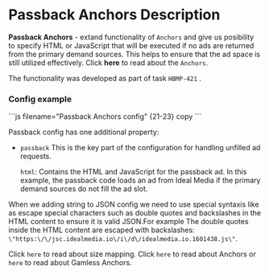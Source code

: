 
# Passback Anchors Description

**Passback Anchors** - extand functionality of `Anchors` and give us posibility to specify HTML or JavaScript that will be executed if no ads are returned from the primary demand sources. This helps to ensure that the ad space is still utilized effectively.
Click <Link href="/Description/anchors">**here**</Link> to read about the `Anchors`.

The functionality was developed as part of task <Link href="https://adtelligent.atlassian.net/browse/HBMP-421"  title="Click to open!">`HBMP-421`</Link> .

### Config example

<StyledButton message="Passback Anchors config">
```js filename="Passback Anchors config" {21-23} copy
<script>
	window.vpb=window.vpb||{};
	window.vpb.anchors=
    	[
    {
        "dynamicSizing": true,
        "unitId": 58,
        "closeButtonTemplate": 2,
        "closeButtonPosition": "right",
        "withPadding": true,
        "ignoreRootPage": false,
        "scrollValue": 0,
        "hideOnScrollBack": true,
        "type": "top",
        "gam": 0,
        "sizeMap": [
          [[700],null],[[468],[[468,60],[320,100],[320,50],[300,100],[300,50]]],
          [[300],[[320,100],[320,50],[300,100],[300,50]]],
          [[0],[[320,100]]]
        ],
        "passback": {
            "html": "<!-- Composite Start --> <div id=\"M473218ScriptRootC1601438\"></div> <script src=\"https:\/\/jsc.idealmedia.io\/i\/d\/idealmedia.io.1601438.js\" async> <!-- Composite End -->"
        }
    }
]
</script>
```
</StyledButton>

Passback config has one additional property:

- `passback` This is the key part of the configuration for handling unfilled ad requests.

  `html`: Contains the HTML and JavaScript for the passback ad. In this example, the passback code loads an ad from Ideal Media if the primary demand sources do not fill the ad slot.

When we adding string to JSON config we need to use special syntaxis like as escape special characters such as double quotes and backslashes in the HTML content to ensure it is valid JSON.For example The double quotes inside the HTML content are escaped with backslashes: `\"https:\/\/jsc.idealmedia.io\/i\/d\/idealmedia.io.1601438.js\"`.

Click <Link href="/Description/sizeMap">`here`</Link> to read about size mapping.
Click <Link href="/Description/anchors">`here`</Link> to read about Anchors or <Link href="/Description/gamplessAnchors">`here`</Link> to read about Gamless Anchors.
